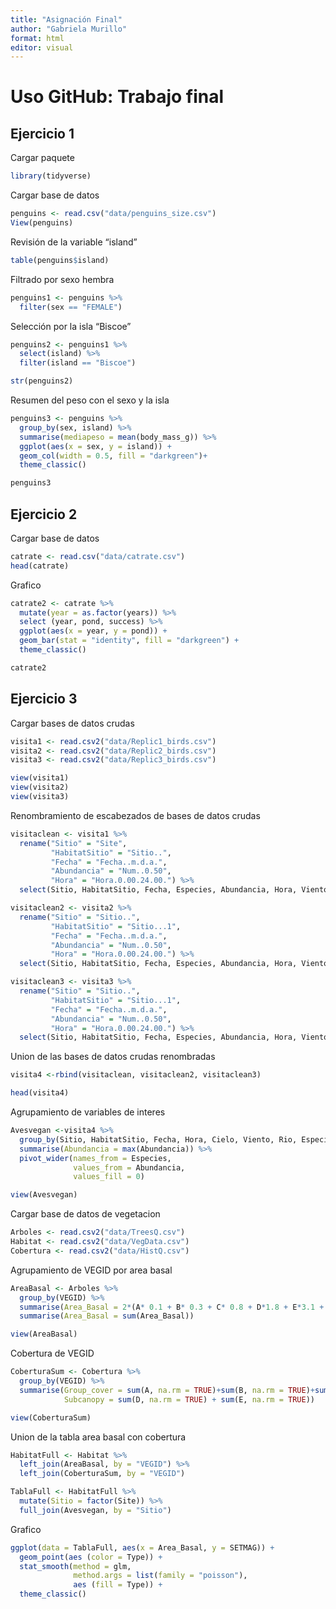 ---
title: "Asignación Final"
author: "Gabriela Murillo"
format: html
editor: visual
---

# Uso GitHub: Trabajo final

::: panel-tabset

## Ejercicio 1

Cargar paquete
```{r}
library(tidyverse)
```

Cargar base de datos
```{r}
penguins <- read.csv("data/penguins_size.csv")
View(penguins)
```

Revisión de la variable "island"
```{r}
table(penguins$island)
```

Filtrado por sexo hembra
```{r}
penguins1 <- penguins %>% 
  filter(sex == "FEMALE")
```

Selección por la isla "Biscoe"
```{r}
penguins2 <- penguins1 %>%
  select(island) %>%
  filter(island == "Biscoe")

str(penguins2)

```

Resumen del peso con el sexo y la isla
```{r}
penguins3 <- penguins %>%
  group_by(sex, island) %>%
  summarise(mediapeso = mean(body_mass_g)) %>% 
  ggplot(aes(x = sex, y = island)) + 
  geom_col(width = 0.5, fill = "darkgreen")+
  theme_classic()

penguins3
```

## Ejercicio 2

Cargar base de datos
```{r}
catrate <- read.csv("data/catrate.csv")
head(catrate)
```

Grafico
```{r}
catrate2 <- catrate %>%
  mutate(year = as.factor(years)) %>%
  select (year, pond, success) %>%
  ggplot(aes(x = year, y = pond)) +
  geom_bar(stat = "identity", fill = "darkgreen") +
  theme_classic()

catrate2
```

## Ejercicio 3

Cargar bases de datos crudas
```{r}
visita1 <- read.csv2("data/Replic1_birds.csv")
visita2 <- read.csv2("data/Replic2_birds.csv")
visita3 <- read.csv2("data/Replic3_birds.csv")

view(visita1)
view(visita2)
view(visita3)
```

Renombramiento de escabezados de bases de datos crudas
```{r}
visitaclean <- visita1 %>%
  rename("Sitio" = "Site",
         "HabitatSitio" = "Sitio..",
         "Fecha" = "Fecha..m.d.a.",
         "Abundancia" = "Num..0.50",
         "Hora" = "Hora.0.00.24.00.") %>%
  select(Sitio, HabitatSitio, Fecha, Especies, Abundancia, Hora, Viento, Cielo, Rio, Sequence)

visitaclean2 <- visita2 %>%
  rename("Sitio" = "Sitio..",
         "HabitatSitio" = "Sitio...1",
         "Fecha" = "Fecha..m.d.a.", 
         "Abundancia" = "Num..0.50",
         "Hora" = "Hora.0.00.24.00.") %>%
  select(Sitio, HabitatSitio, Fecha, Especies, Abundancia, Hora, Viento, Cielo, Rio, Sequence)

visitaclean3 <- visita3 %>%
  rename("Sitio" = "Sitio..",
         "HabitatSitio" = "Sitio...1",
         "Fecha" = "Fecha..m.d.a.",
         "Abundancia" = "Num..0.50",
         "Hora" = "Hora.0.00.24.00.") %>%
  select(Sitio, HabitatSitio, Fecha, Especies, Abundancia, Hora, Viento, Cielo, Rio, Sequence)
```

Union de las bases de datos crudas renombradas
```{r}
visita4 <-rbind(visitaclean, visitaclean2, visitaclean3)

head(visita4)
```

Agrupamiento de variables de interes
```{r}
Avesvegan <-visita4 %>%
  group_by(Sitio, HabitatSitio, Fecha, Hora, Cielo, Viento, Rio, Especies) %>%
  summarise(Abundancia = max(Abundancia)) %>%
  pivot_wider(names_from = Especies, 
              values_from = Abundancia,
              values_fill = 0)

view(Avesvegan)
```

Cargar base de datos de vegetacion
```{r}
Arboles <- read.csv2("data/TreesQ.csv")
Habitat <- read.csv2("data/VegData.csv")
Cobertura <- read.csv2("data/HistQ.csv")
```

Agrupamiento de VEGID por area basal
```{r}
AreaBasal <- Arboles %>%
  group_by(VEGID) %>%
  summarise(Area_Basal = 2*(A* 0.1 + B* 0.3 + C* 0.8 + D*1.8 + E*3.1 + F *4.9 + G*7.1 + H*0.05)) %>%
  summarise(Area_Basal = sum(Area_Basal))

view(AreaBasal)
```

Cobertura de VEGID
```{r}
CoberturaSum <- Cobertura %>% 
  group_by(VEGID) %>% 
  summarise(Group_cover = sum(A, na.rm = TRUE)+sum(B, na.rm = TRUE)+sum(C, na.rm = TRUE),
            Subcanopy = sum(D, na.rm = TRUE) + sum(E, na.rm = TRUE))

view(CoberturaSum)
```

Union de la tabla area basal con cobertura
```{r}
HabitatFull <- Habitat %>%
  left_join(AreaBasal, by = "VEGID") %>%
  left_join(CoberturaSum, by = "VEGID")

TablaFull <- HabitatFull %>%
  mutate(Sitio = factor(Site)) %>%
  full_join(Avesvegan, by = "Sitio")
```

Grafico
```{r}
ggplot(data = TablaFull, aes(x = Area_Basal, y = SETMAG)) +
  geom_point(aes (color = Type)) +
  stat_smooth(method = glm,
              method.args = list(family = "poisson"),
              aes (fill = Type)) +
  theme_classic()

```

:::
